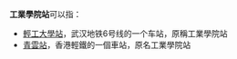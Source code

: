 '''工業學院站'''可以指：
*[[輕工大學站|輕工大學站]]，武汉地铁6号线的一个车站，原稱工業學院站
*[[青雲站|青雲站]]，香港輕鐵的一個車站，原名工業學院站

{{disambiguation|cat=五字車站名消歧義}}
